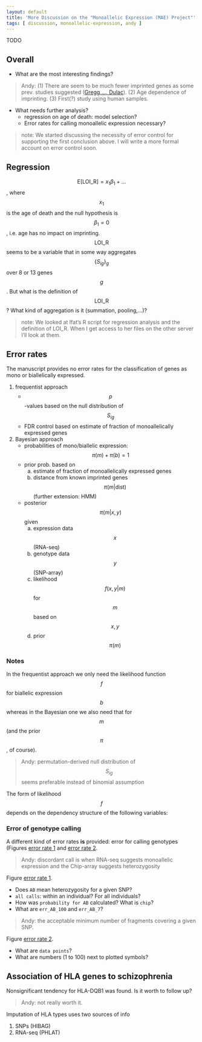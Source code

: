 ```yaml
---
layout: default
title: 'More Discussion on the "Monoallelic Expression (MAE) Project"'
tags: [ discussion, monoallelic-expression, andy ]
---
```


TODO

## Overall

* What are the most interesting findings?

> Andy: (1) There are seem to be much fewer imprinted genes as some prev. studies suggested ([Gregg,..., Dulac]). (2) Age dependence of imprinting.  (3) First(?) study using human samples.

* What needs further analysis?
    * regression on age of death: model selection?
    * Error rates for calling monoallelic expression necessary?

> note: We started discussing the necessity of error control for supporting the first conclusion above. I will write a more formal account on error control soon.

## Regression

$$\mathrm{E}[ \mathrm{LOI\_R} ] = x_1 \beta_1 + ...$$, where $$x_1$$ is the age of death and the null hypothesis is $$\beta_1=0$$, i.e. age has no impact on imprinting. $$\mathrm{LOI\_R}$$ seems to be a variable that in some way aggregates $$\{S_{ig}\}_g$$ over 8 or 13 genes $$g$$.  But what is the definition of $$\mathrm{LOI\_R}$$?  What kind of aggregation is it (summation, pooling,...)?

> note: We looked at Ifat's R script for regression analysis and the definition of LOI_R.  When I get access to her files on the other server I'll look at them.

## Error rates

The manuscript provides no error rates for the classification of genes as mono or biallelically
expressed.

1. frequentist approach
    * $$p$$-values based on the null distribution of $$S_{ig}$$
    * FDR control based on estimate of fraction of monoallelically expressed genes
2. Bayesian approach
    * probabilities of mono/biallelic expression: $$\pi(m) + \pi(b) = 1$$
    * prior prob. based on 
        a. estimate of fraction of monoallelically expressed genes
        b. distance from known imprinted genes $$\pi(m | \mathrm{dist})$$ (further extension: HMM)
    * posterior $$\pi(m | x, y)$$ given
        a. expression data $$x$$ (RNA-seq)
        b. genotype data $$y$$ (SNP-array)
        c. likelihood $$f(x,y|m)$$ for $$m$$ based on $$x,y$$
        d. prior $$\pi(m)$$

### Notes

In the frequentist approach we only need the likelihood function $$f$$ for biallelic expression $$b$$ whereas in the Bayesian one we also need that for $$m$$ (and the prior $$\pi$$, of course).

> Andy: permutation-derived null distribution of $$S_{ig}$$ seems preferable instead of binomial assumption

The form of likelihood $$f$$ depends on the dependency structure of the following variables:


### Error of genotype calling

A different kind of error rates **is** provided: error for calling genotypes (Figures [error rate 1] and [error rate 2].

> Andy: discordant call is when RNA-seq suggests monoallelic expression and the Chip-array suggests heterozygosity

Figure [error rate 1].

* Does `AB` mean heterozygosity for a given SNP?
* `all calls`: within an individual?  For all individuals?
* How was `probability for AB` calculated?  What is `chip`?
* What are `err_AB_100` and `err_AB_7`?

> Andy: the acceptable minimum number of fragments covering a given SNP.

Figure [error rate 2].

* What are `data points`?
* What are numbers (1 to 100) next to plotted symbols?

## Association of HLA genes to schizophrenia

Nonsignificant tendency for HLA-DQB1 was found.  Is it worth to follow up?

> Andy: not really worth it.

Imputation of HLA types uses two sources of info

1. SNPs (HIBAG)
2. RNA-seq (PHLAT)

[error rate 1]: http://katahdin.mssm.edu/ifat/web/cm/figures/error1.html
[error rate 2]: http://katahdin.mssm.edu/ifat/web/cm/figures/error2.html
[Gregg,..., Dulac]: http://classic.sciencemag.org/content/329/5992/682.long
